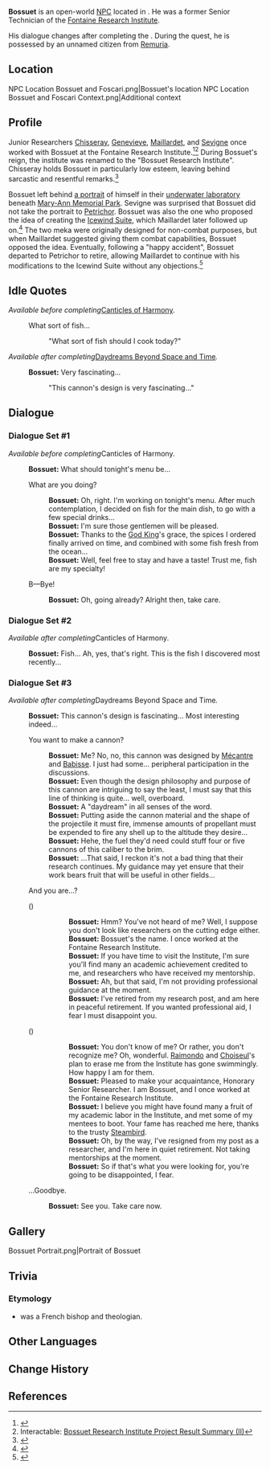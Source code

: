 {{Character Infobox
|type             = Open-World NPC
|image            = NPC Bossuet.png
|realname         = <!-- Optional, if different from in-game name -->
|deceased         = <!-- Past (for deceased prior to events of the game) or free response -->
|region           = Fontaine
|location         = Fontaine
|affiliation      = Fontaine Research Institute
|affiliationnote  = Former
|title            = Former Senior Researcher, Fontaine Research Institute

|ancestry         = <!-- Clan/family -->
|father           = 
|mother           = 
|spouse           = 
|sibling          = 
|child            = 
|relative         = 

|voiceEN          = 
|voiceCN          = 
|voiceJP          = 
|voiceKR          = 
}}
'''Bossuet''' is an open-world [[NPC]] located in {{Location|Petrichor}}. He was a former Senior Technician of the [[Fontaine Research Institute]].

His dialogue changes after completing the {{Quest|Canticles of Harmony}}. During the quest, he is possessed by an unnamed citizen from [[Remuria]].

==Location==
<gallery>
NPC Location Bossuet and Foscari.png|Bossuet's location
NPC Location Bossuet and Foscari Context.png|Additional context
</gallery>

==Profile==
Junior Researchers [[Chisseray]], [[Genevieve]], [[Maillardet]], and [[Sevigne]] once worked with Bossuet at the Fontaine Research Institute.<ref>{{Ref/Quest|Treacherous Light of the Depths}}</ref><ref>Interactable: [[Bossuet's Abandoned Laboratory#Bossuet Research Institute Project Result Summary (II)|Bossuet Research Institute Project Result Summary (II)]]</ref> During Bossuet's reign, the institute was renamed to the "Bossuet Research Institute". Chisseray holds Bossuet in particularly low esteem, leaving behind sarcastic and resentful remarks.<ref>{{Ref/NPC|Chisseray|quote=He's an old fogey whose vision has already started to go, a researcher without an ounce of creativity, an honorary clothes rack that thinks the world of himself, a bloodsucker who feeds on the research of others and is utterly useless without his subordinates.}}</ref>

Bossuet left behind [[Bossuet's Abandoned Laboratory#Portrait|a portrait]] of himself in their [[Bossuet's Abandoned Laboratory|underwater laboratory]] beneath [[Mary-Ann Memorial Park]]. Sevigne was surprised that Bossuet did not take the portrait to [[Petrichor]]. Bossuet was also the one who proposed the idea of creating the [[Icewind Suite]], which Maillardet later followed up on.<ref>{{Ref/NPC|Sevigne}}</ref> The two meka were originally designed for non-combat purposes, but when Maillardet suggested giving them combat capabilities, Bossuet opposed the idea. Eventually, following a "happy accident", Bossuet departed to Petrichor to retire, allowing Maillardet to continue with his modifications to the Icewind Suite without any objections.<ref>{{Ref/NPC|Maillardet}}</ref>
<!--
===Appearance===
''(To be added.)''

==Quests and Events==
{{Quests and Events}}
-->
==Idle Quotes==
''Available before completing ''[[Canticles of Harmony]]''.''
{{Dialogue Start}}
: {{DIcon|Idle}} What sort of fish...
:: {{A|VO Bossuet 01.ogg}} "What sort of fish should I cook today?"
{{Dialogue End}}

''Available after completing ''[[Daydreams Beyond Space and Time]]''.''
{{Dialogue Start}}
: {{DIcon|Idle}} '''Bossuet:''' Very fascinating...
:: {{A|VO Bossuet 02.ogg}} "This cannon's design is very fascinating..."
{{Dialogue End}}

==Dialogue==
===Dialogue Set #1===
''Available before completing ''Canticles of Harmony''.''
{{Dialogue Start}}
:'''Bossuet:''' What should tonight's menu be...
:{{DIcon}} What are you doing?
::'''Bossuet:''' Oh, right. I'm working on tonight's menu. After much contemplation, I decided on fish for the main dish, to go with a few special drinks...
::'''Bossuet:''' I'm sure those gentlemen will be pleased.
::'''Bossuet:''' Thanks to the [[Remus|God King]]'s grace, the spices I ordered finally arrived on time, and combined with some fish fresh from the ocean...
::'''Bossuet:''' Well, feel free to stay and have a taste! Trust me, fish are my specialty!
:{{DIcon}} B&mdash;Bye!
::'''Bossuet:''' Oh, going already? Alright then, take care.
{{Dialogue End}}

===Dialogue Set #2===
''Available after completing ''Canticles of Harmony''.''
{{Dialogue Start}}
:'''Bossuet:''' Fish... Ah, yes, that's right. This is the fish I discovered most recently...
{{Dialogue End}}

===Dialogue Set #3===
''Available after completing ''Daydreams Beyond Space and Time''.''
{{Dialogue Start}}
:'''Bossuet:''' This cannon's design is fascinating... Most interesting indeed...
:{{DIcon}} You want to make a cannon?
::'''Bossuet:''' Me? No, no, this cannon was designed by [[Mécantre]] and [[Babisse]]. I just had some... peripheral participation in the discussions.
::'''Bossuet:''' Even though the design philosophy and purpose of this cannon are intriguing to say the least, I must say that this line of thinking is quite... well, overboard.
::'''Bossuet:''' A "daydream" in all senses of the word.
::'''Bossuet:''' Putting aside the cannon material and the shape of the projectile it must fire, immense amounts of propellant must be expended to fire any shell up to the altitude they desire...
::'''Bossuet:''' Hehe, the fuel they'd need could stuff four or five cannons of this caliber to the brim.
::'''Bossuet:''' ...That said, I reckon it's not a bad thing that their research continues. My guidance may yet ensure that their work bears fruit that will be useful in other fields...
:{{DIcon}} And you are...?
:;({{cx}})<!--Possibly not completing [[Fontaine Research Institute, Stagnating in the Rubble]])-->
:::'''Bossuet:''' Hmm? You've not heard of me? Well, I suppose you don't look like researchers on the cutting edge either.
:::'''Bossuet:''' Bossuet's the name. I once worked at the Fontaine Research Institute.
:::'''Bossuet:''' If you have time to visit the Institute, I'm sure you'll find many an academic achievement credited to me, and researchers who have received my mentorship.
:::'''Bossuet:''' Ah, but that said, I'm not providing professional guidance at the moment.
:::'''Bossuet:''' I've retired from my research post, and am here in peaceful retirement. If you wanted professional aid, I fear I must disappoint you.
:;({{cx}})<!--Possibly completing [[Fontaine Research Institute, Stagnating in the Rubble]])-->
:::'''Bossuet:''' You don't know of me? Or rather, you don't recognize me? Oh, wonderful. [[Raimondo]] and [[Choiseul]]'s plan to erase me from the Institute has gone swimmingly. How happy I am for them.
:::'''Bossuet:''' Pleased to make your acquaintance, Honorary Senior Researcher. I am Bossuet, and I once worked at the Fontaine Research Institute.
:::'''Bossuet:''' I believe you might have found many a fruit of my academic labor in the Institute, and met some of my mentees to boot. Your fame has reached me here, thanks to the trusty [[Steambird]].
:::'''Bossuet:''' Oh, by the way, I've resigned from my post as a researcher, and I'm here in quiet retirement. Not taking mentorships at the moment.
:::'''Bossuet:''' So if that's what you were looking for, you're going to be disappointed, I fear.
:{{DIcon}} ...Goodbye.
::'''Bossuet:''' See you. Take care now.
{{Dialogue End}} 
<!--
==Event Dialogue==
===Event Name===
{{Dialogue Start}}
:'''{{subst:#titleparts:{{subst:PAGENAME}}}}:'''
{{Dialogue End}}
-->
==Gallery==
<gallery>
Bossuet Portrait.png|Portrait of Bossuet
</gallery>

==Trivia==
===Etymology===
*{{W|Jacques-Bénigne Bossuet}} was a French bishop and theologian.

==Other Languages==
{{Other Languages|default_hidden=1
|en      = Bossuet
|zhs     = 博絮埃
|zhs_rm  = Bóxù'āi
|zht     = 博絮埃
|zht_rm  = Bóxù'āi
|ja      = ボシュエ
|ja_rm   = Boshue
|ko      = 보쉬에
|es      = Bossuet
|fr      = Bossuet
|ru      = Боссюэ
|th      = Bossuet
|vi      = Bossuet
|de      = Bossuet
|id      = Bossuet
|pt      = Bossuet
|tr      = Bossuet
|it      = Bossuet
}}

==Change History==
{{Change History|4.6|introduced=4.1}}

==References==
{{Reflist}}